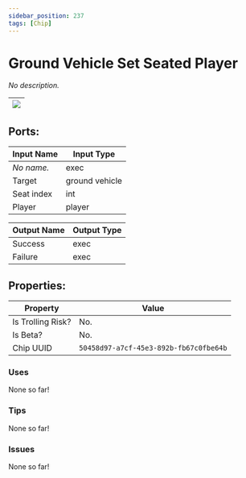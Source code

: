 ```yaml
---
sidebar_position: 237
tags: [Chip]
---
```


# Ground Vehicle Set Seated Player


*No description.*

| ![](https://images-ext-2.discordapp.net/external/MPmIaQzlEPmgGWlgi-WxBBXt0Bjv_zWPkg1y1f_sy3s/https/www.recroomcircuits.com/image/circuit/absolute-value?width=206&height=108) |
|-----|

## Ports:

| Input Name | Input Type |
|-----------|-----------|
| *No name.* | exec |
| Target | ground vehicle |
| Seat index | int |
| Player | player |

| Output Name | Output Type |
|-----------|-----------|
| Success | exec |
| Failure | exec |

## Properties:

| Property  | Value |
|-------------------|-----------|
| Is Trolling Risk? | No. |
| Is Beta? | No. |
| Chip UUID | `50458d97-a7cf-45e3-892b-fb67c0fbe64b` |

### Uses

None so far!

### Tips

None so far!

### Issues

None so far!